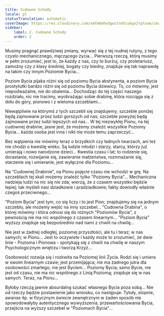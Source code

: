 ```yaml
---
title: Cudowne Schody
locale: pl
statusTranslation: automatic
coverImage: https://res.cloudinary.com/xmfm6mhw3gwctndtcubgx2rptnae/image/upload/v1740468922/small_cover_tratado_de_psicologia_revolucionaria_a4c0dca4e0.webp
sidebar:
    label: 2. Cudowne Schody
    order: 2
---
```

Musimy pragnąć prawdziwej zmiany, wyrwać się z tej nudnej rutyny, z tego czysto mechanicznego, męczącego życia... Pierwszą rzeczą, którą musimy w pełni zrozumieć, jest to, że każdy z nas, czy to burżuj, czy proletariusz, zamożny czy z klasy średniej, bogaty czy biedny, znajduje się tak naprawdę na takim czy innym Poziomie Bycia...

Poziom Bycia pijaka różni się od poziomu Bycia abstynenta, a poziom Bycia prostytutki bardzo różni się od poziomu Bycia dziewicy. To, co mówimy, jest niepodważalne, nie do obalenia... Dochodząc do tej części naszego rozdziału, nic nie tracimy, wyobrażając sobie drabinę, która rozciąga się z dołu do góry, pionowo i z wieloma szczeblami...

Niewątpliwie na którymś z tych szczebli się znajdujemy; szczeble poniżej będą zajmowane przez ludzi gorszych od nas; szczeble powyżej będą zajmowane przez ludzi lepszych od nas... W tej niezwykłej Pionu, na tej cudownej drabinie, jasne jest, że możemy znaleźć wszystkie Poziomy Bycia... każda osoba jest inna i nikt nie może temu zaprzeczyć...

Bez wątpienia nie mówimy teraz o brzydkich czy ładnych twarzach, ani też nie chodzi o kwestię wieku. Są ludzie młodzi i starzy, starcy, którzy już umierają i nowo narodzone dzieci... Kwestia czasu i lat; to rodzenie się, dorastanie, rozwijanie się, zawieranie małżeństwa, rozmnażanie się, starzenie się i umieranie, jest wyłączne dla Poziomu...

Na "Cudownej Drabinie", na Pionu pojęcie czasu nie wchodzi w grę. Na szczeblach tej skali możemy znaleźć tylko "Poziomy Bycia"... Mechaniczna nadzieja ludzi na nic się nie zda; wierzą, że z czasem wszystko będzie lepiej; tak myśleli nasi dziadkowie i pradziadkowie; fakty dowiodły właśnie czegoś przeciwnego...

"Poziom Bycia" jest tym, co się liczy i to jest Pion; znajdujemy się na jednym szczeblu, ale możemy wejść na inny szczebel... "Cudowna Drabina", o której mówimy i która odnosi się do różnych "Poziomów Bycia", z pewnością nie ma nic wspólnego z czasem linearnym... "Poziom Bycia" wyższy znajduje się bezpośrednio nad nami z chwili na chwilę...

Nie jest w żadnej odległej, poziomej przyszłości, ale tu i teraz; w nas samych; w Pionu... Jest to oczywiste i każdy może to zrozumieć, że dwie linie - Pozioma i Pionowa - spotykają się z chwili na chwilę w naszym Psychologicznym wnętrzu i tworzą Krzyż...

Osobowość rozwija się i rozkwita na Poziomej linii Życia. Rodzi się i umiera w swoim linearnym czasie; jest przemijająca; nie ma żadnego jutra dla osobowości zmarłego; nie jest Byciem... Poziomy Bycia; samo Bycie, nie jest od czasu, nie ma nic wspólnego z Linią Poziomą; znajduje się w nas samych. Teraz, na Pionu...

Byłoby rzeczą jawnie absurdalną szukać własnego Bycia poza sobą... Nie od rzeczy będzie postawienie jako wniosku, co następuje: Tytuły, stopnie, awanse itp. w fizycznym świecie zewnętrznym w żaden sposób nie spowodowałyby autentycznego wywyższenia, przewartościowania Bycia, przejścia na wyższy szczebel w "Poziomach Bycia"...

